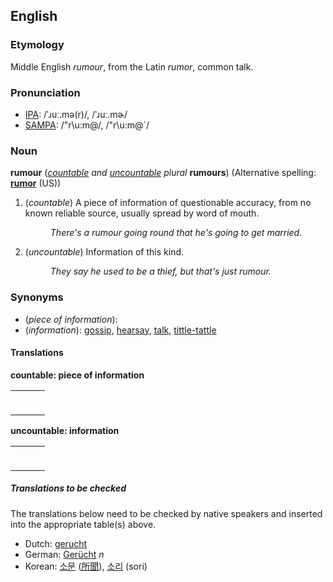 <!-- If you edit this page, please also edit "rumor" to keep these two pages in synch. -->




==English==
===Etymology===
Middle English ''rumour'', from the Latin ''rumor'', common talk.

===Pronunciation===
*[[International Phonetic Alphabet|IPA]]: /ˈɹuː.mə(r)/, /ˈɹuː.mɚ/
*[[SAMPA]]:  /"r\u:m@/, /"r\u:m@`/

===Noun===
'''rumour''' (''[[countable]] and [[uncountable]]'' ''plural'' '''rumours''')
(Alternative spelling: '''[[rumor]]''' (US))

#(''countable'') A piece of information of questionable accuracy, from no known reliable source, usually spread by word of mouth.
#:''There's a rumour going round that he's going to get married.''
#(''uncountable'') Information of this kind.
#:''They say he used to be a thief, but that's just rumour.''

===Synonyms===
*(''piece of information''):
*(''information''): [[gossip]], [[hearsay]], [[talk]], [[tittle-tattle]]

====Translations====

'''countable: piece of information'''
{| border=0  width=100%
|-
|bgcolor="#FFFFE0" valign=top width=48%|
{|
<!--languages from A to I go here-->
|}
| width=1% |
|bgcolor="#FFFFE0" valign=top width=48%|
{|
<!--languages from J to Z go here-->
|}
|}

'''uncountable: information'''
{| border=0  width=100%
|-
|bgcolor="#FFFFE0" valign=top width=48%|
{|
<!--languages from A to I go here-->
|}
| width=1% |
|bgcolor="#FFFFE0" valign=top width=48%|
{|
<!--languages from J to Z go here-->
|}
|}

=====Translations to be checked=====
<!--Remove this section once all of the translations below have been moved into the tables above.-->

The translations below need to be checked by native speakers and inserted into the appropriate table(s) above.

*Dutch: [[gerucht]]
*German: [[Gerücht]] ''n''
*Korean: [[소문]] ([[所聞]]), [[소리]] (sori)


<!-- If you edit this page, please also edit "rumor" to keep these two pages in synch. -->